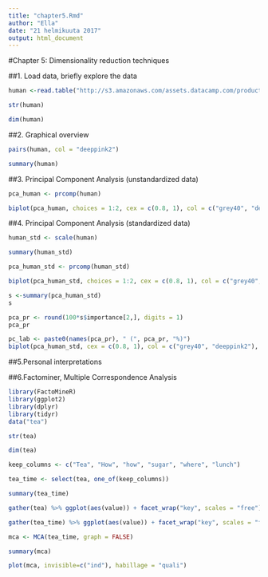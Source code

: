 ```yaml
---
title: "chapter5.Rmd"
author: "Ella"
date: "21 helmikuuta 2017"
output: html_document
---
```



#Chapter 5: Dimensionality reduction techniques

##1. Load data, briefly explore the data

```r
human <-read.table("http://s3.amazonaws.com/assets.datacamp.com/production/course_2218/datasets/human2.txt", sep = ",", header = TRUE)
```

```r
str(human)

```

```r
dim(human)
```

##2. Graphical overview

```r
pairs(human, col = "deeppink2")
```


```r
summary(human)
```

##3. Principal Component Analysis (unstandardized data)


```r
pca_human <- prcomp(human)
```

```r
biplot(pca_human, choices = 1:2, cex = c(0.8, 1), col = c("grey40", "deeppink2"))
```


##4. Principal Component Analysis (standardized data)

```r
human_std <- scale(human)
```

```r
summary(human_std)
```

```r
pca_human_std <- prcomp(human_std)
```

```r
biplot(pca_human_std, choices = 1:2, cex = c(0.8, 1), col = c("grey40", "deeppink2"))
```




```r
s <-summary(pca_human_std)
s
```


```r
pca_pr <- round(100*s$importance[2,], digits = 1) 
pca_pr
```


```r
pc_lab <- paste0(names(pca_pr), " (", pca_pr, "%)")
biplot(pca_human_std, cex = c(0.8, 1), col = c("grey40", "deeppink2"), xlab = pc_lab[1], ylab = pc_lab[2])
```




##5.Personal interpretations

##6.Factominer, Multiple Correspondence Analysis 

```r
library(FactoMineR)
library(ggplot2)
library(dplyr)
library(tidyr)
data("tea")
```

```r
str(tea)
```

```r
dim(tea)
```

```r
keep_columns <- c("Tea", "How", "how", "sugar", "where", "lunch")

```

```r
tea_time <- select(tea, one_of(keep_columns))
```



```r
summary(tea_time)
```


```r
gather(tea) %>% ggplot(aes(value)) + facet_wrap("key", scales = "free") + geom_bar()
```




```r
gather(tea_time) %>% ggplot(aes(value)) + facet_wrap("key", scales = "free") + geom_bar() + theme(axis.text.x = element_text(angle = 45, hjust = 1, size = 8))
```




```r
mca <- MCA(tea_time, graph = FALSE)
```


```r
summary(mca)
```

```r
plot(mca, invisible=c("ind"), habillage = "quali")
```




